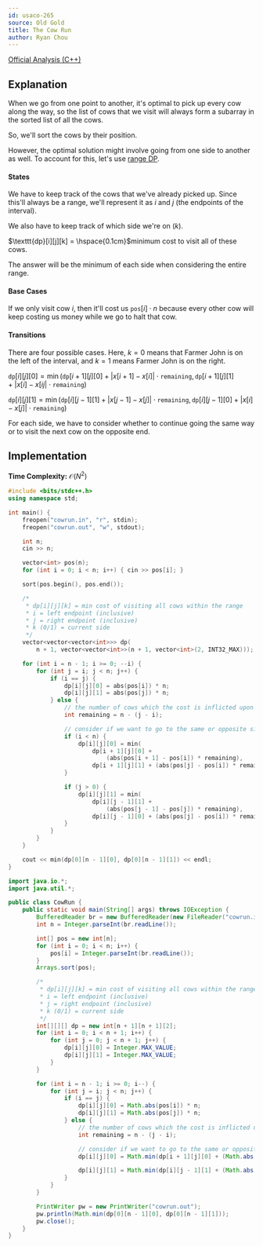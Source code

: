 ```yaml
---
id: usaco-265
source: Old Gold
title: The Cow Run
author: Ryan Chou
---
```


[Official Analysis (C++)](http://www.usaco.org/current/data/sol_cowrun_mar13.html)

## Explanation

When we go from one point to another, it's optimal to pick up every cow along the way, so the list of cows that we visit will always form a subarray in the sorted list of all the cows.

So, we'll sort the cows by their position.

However, the optimal solution might involve going from one side to another as well. To account for this, let's use [range DP](/gold/dp-ranges).

#### States

We have to keep track of the cows that we've already picked up. Since this'll always be a range, we'll represent it as $i$ and $j$ (the endpoints of the interval).

We also have to keep track of which side we're on ($k$).

$\texttt{dp}[i][j][k] = \hspace{0.1cm}$minimum cost to visit all of these cows.

The answer will be the minimum of each side when considering the entire range.

#### Base Cases

If we only visit cow $i$, then it'll cost us $\texttt{pos}[i] \cdot n$ because every other cow will keep costing us money while we go to halt that cow.

#### Transitions

There are four possible cases. Here, $k=0$ means that Farmer John is on the left of the interval, and $k=1$ means Farmer John is on the right.

$\texttt{dp}[i][j][0] = \min(\texttt{dp}[i + 1][j][0] + |x[i + 1] - x[i]| \cdot \texttt{remaining}, \texttt{dp}[i + 1][j][1] + |x[i] - x[ij| \cdot \texttt{remaining})$

$\texttt{dp}[i][j][1] = \min(\texttt{dp}[i][j - 1][1] + |x[j - 1] - x[j]| \cdot \texttt{remaining}, \texttt{dp}[i][j - 1][0] + |x[i] - x[j]| \cdot \texttt{remaining})$

For each side, we have to consider whether to continue going the same way or to visit the next cow on the opposite end.

## Implementation

**Time Complexity:** $\mathcal{O}(N^2)$

<LanguageSection>
<CPPSection>

```cpp
#include <bits/stdc++.h>
using namespace std;

int main() {
	freopen("cowrun.in", "r", stdin);
	freopen("cowrun.out", "w", stdout);

	int n;
	cin >> n;

	vector<int> pos(n);
	for (int i = 0; i < n; i++) { cin >> pos[i]; }

	sort(pos.begin(), pos.end());

	/*
	 * dp[i][j][k] = min cost of visiting all cows within the range
	 * i = left endpoint (inclusive)
	 * j = right endpoint (inclusive)
	 * k (0/1) = current side
	 */
	vector<vector<vector<int>>> dp(
		n + 1, vector<vector<int>>(n + 1, vector<int>(2, INT32_MAX)));

	for (int i = n - 1; i >= 0; --i) {
		for (int j = i; j < n; j++) {
			if (i == j) {
				dp[i][j][0] = abs(pos[i]) * n;
				dp[i][j][1] = abs(pos[j]) * n;
			} else {
				// the number of cows which the cost is inflicted upon
				int remaining = n - (j - i);

				// consider if we want to go to the same or opposite side
				if (i < n) {
					dp[i][j][0] = min(
						dp[i + 1][j][0] +
							(abs(pos[i + 1] - pos[i]) * remaining),
						dp[i + 1][j][1] + (abs(pos[j] - pos[i]) * remaining));
				}

				if (j > 0) {
					dp[i][j][1] = min(
						dp[i][j - 1][1] +
							(abs(pos[j - 1] - pos[j]) * remaining),
						dp[i][j - 1][0] + (abs(pos[j] - pos[i]) * remaining));
				}
			}
		}
	}

	cout << min(dp[0][n - 1][0], dp[0][n - 1][1]) << endl;
}
```

</CPPSection>

<JavaSection>

```java
import java.io.*;
import java.util.*;

public class CowRun {
	public static void main(String[] args) throws IOException {
		BufferedReader br = new BufferedReader(new FileReader("cowrun.in"));
		int n = Integer.parseInt(br.readLine());

		int[] pos = new int[n];
		for (int i = 0; i < n; i++) {
			pos[i] = Integer.parseInt(br.readLine());
		}
		Arrays.sort(pos);

		/*
		 * dp[i][j][k] = min cost of visiting all cows within the range
		 * i = left endpoint (inclusive)
		 * j = right endpoint (inclusive)
		 * k (0/1) = current side
		 */
		int[][][] dp = new int[n + 1][n + 1][2];
		for (int i = 0; i < n + 1; i++) {
			for (int j = 0; j < n + 1; j++) {
				dp[i][j][0] = Integer.MAX_VALUE;
				dp[i][j][1] = Integer.MAX_VALUE;
			}
		}

		for (int i = n - 1; i >= 0; i--) {
			for (int j = i; j < n; j++) {
				if (i == j) {
					dp[i][j][0] = Math.abs(pos[i]) * n;
					dp[i][j][1] = Math.abs(pos[j]) * n;
				} else {
					// the number of cows which the cost is inflicted upon
					int remaining = n - (j - i);

					// consider if we want to go to the same or opposite side
					dp[i][j][0] = Math.min(dp[i + 1][j][0] + (Math.abs(pos[i + 1] - pos[i]) * remaining), dp[i + 1][j][1] + (Math.abs(pos[j] - pos[i]) * remaining));

					dp[i][j][1] = Math.min(dp[i][j - 1][1] + (Math.abs(pos[j - 1] - pos[j]) * remaining), dp[i][j - 1][0] + (Math.abs(pos[j] - pos[i]) * remaining));
				}
			}
		}

		PrintWriter pw = new PrintWriter("cowrun.out");
		pw.println(Math.min(dp[0][n - 1][0], dp[0][n - 1][1]));
		pw.close();
	}
}
```

</JavaSection>
</LanguageSection>
